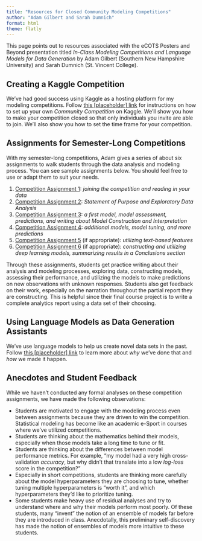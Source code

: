 ```yaml
---
title: "Resources for Closed Community Modeling Competitions"
author: "Adam Gilbert and Sarah Dumnich"
format: html
theme: flatly
---
```


This page points out to resources associated with the eCOTS Posters and Beyond presentation titled *In-Class Modeling Competitions and Language Models for Data Generation* by Adam Gilbert (Southern New Hampshire University) and Sarah Dumnich (St. Vincent College).

## Creating a Kaggle Competition

We've had good success using Kaggle as a hosting platform for my modeling competitions. Follow [this [placeholder] link](https://agmath.github.io/) for instructions on how to set up your own *Community Competition* on Kaggle. We'll show you how to make your competition closed so that only individuals you invite are able to join. We'll also show you how to set the time frame for your competition.

## Assignments for Semester-Long Competitions

With my semester-long competitions, Adam gives a series of about six assignments to walk students through the data analysis and modeling process. You can see sample assignments below. You should feel free to use or adapt them to suit your needs.

1. [Competition Assignment 1](https://agmath.github.io/ClassificationCourse/CA1.html): *joining the competition and reading in your data*
2. [Competition Assignment 2](https://agmath.github.io/ClassificationCourse/CA2.html): *Statement of Purpose and Exploratory Data Analysis*
3. [Competition Assignment 3](https://agmath.github.io/ClassificationCourse/CA3.html): *a first model, model assessment, predictions, and writing about Model Construction and Interpretation*
4. [Competition Assignment 4](https://agmath.github.io/ClassificationCourse/CA4.html): *additional models, model tuning, and more predictions*
5. [Competition Assignment 5](https://agmath.github.io/ClassificationCourse/CA5.html) (if appropriate): *utilizing text-based features*
6. [Competition Assignment 6](https://agmath.github.io/ClassificationCourse/CA6.html) (if appropriate): *constructing and utilizing deep learning models, summarizing results in a Conclusions section*

Through these assignments, students get practice writing about their analysis and modeling processes, exploring data, constructing models, assessing their performance, and utilizing the models to make predictions on new observations with unknown responses. Students also get feedback on their work, especially on the narration throughout the partial report they are constructing. This is helpful since their final course project is to write a complete analytics report using a data set of their choosing.

## Using Language Models as Data Generation Assistants

We've use language models to help us create novel data sets in the past. Follow [this [placeholder] link](https://agmath.github.io/) to learn more about *why* we've done that and *how* we made it happen.

## Anecdotes and Student Feedback

While we haven't conducted any formal analyses on these competition assignments, we have made the following observations:

+ Students are motivated to engage with the modeling process even between assignments because they are driven to win the competition. Statistical modeling has become like an academic e-Sport in courses where we've utilized competitions.
+ Students are thinking about the mathematics behind their models, especially when those models take a long time to tune or fit.
+ Students are thinking about the differences between model performance metrics. For example, "my model had a very high cross-validation *accuracy*, but why didn't that translate into a low *log-loss* score in the competition?"
+ Especially in short competitions, students are thinking more carefully about the model hyperparameters they are choosing to tune, whether tuning multiple hyperparameters is "worth it", and which hyperparameters they'd like to prioritize tuning.
+ Some students make heavy use of residual analyses and try to understand where and why their models perform most poorly. Of these students, many "invent" the notion of an ensemble of models far before they are introduced in class. Anecdotally, this preliminary self-discovery has made the notion of ensembles of models more intuitive to these students.

